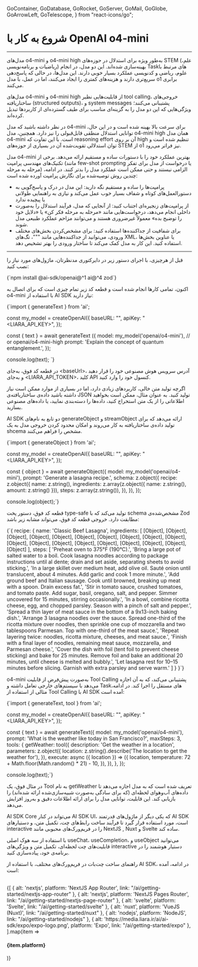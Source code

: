   GoContainer,
  GoDatabase,
  GoRocket,
  GoServer,
  GoMail,
  GoGlobe,
  GoArrowLeft,
  GoTelescope,
} from "react-icons/go";


<Layout>
<Head>
<title>مستندات کار با OpenAI o4-mini - لیارا</title>
<meta property="og:title" content="مستندات خدمات رایانش ابری لیارا" />
<meta property="og:description" content="مستندات مربوط به کار با OpenAI o4-mini در سرویس هوش مصنوعی لیارا"  />
<meta property="og:image" content="https://media.liara.ir/logos/liara-poster.jpg" />
</Head>


# شروع به کار با OpenAI o4-mini
<hr className="mb-2" />

مدل‌های <Important>o4-mini</Important> و <Important>o4-mini high</Important> به‌طور ویژه برای استدلال در حوزه‌های STEM (علم، ریاضیات و برنامه‌نویسی) بهینه‌سازی شده‌اند. این دو مدل، در انجام Taskهای مرتبط با علوم، ریاضی و کدنویسی عملکرد بسیار خوبی دارند. این مدل‌ها، در حالی که پاسخ‌دهی سریع‌تری دارند و هزینه‌های کمتری را ایجاد می‌کنند، اما در عمل، با مدل <Important>o1</Important> برابری می‌کنند.
<div className="h-2" />


مدل‌های <Important>o4-mini</Important> و <Important>o4-mini high</Important> از قابلیت‌هایی نظیر tool calling، خروجی‌های ساختاریافته (structured outputs)، و system messages پشتیبانی می‌کنند؛ ویژگی‌هایی که این دو مدل را به گزینه‌ای مناسب برای طیف گسترده‌ای از کاربردها تبدیل کرده‌اند.
<div className="h-2" />

در نظر داشته باشید که مدل <Important>o4-mini</Important> برای سرعت بالا بهینه شده است و در این حال، توانایی استدلال منطقی قابل‌قبولی را نیز دارد. همچنین، مدل <Important>o4-mini high</Important> همان مدل <Important>o4-mini</Important> است. با این تفاوت که reasoning effort آن بر روی <Important>high</Important> تنظیم شده است و توان استدلالی تقویت‌شده آن در بسیاری از حوزه‌های STEM از <Important>o1</Important> نیز فراتر می‌رود.

<div className="h-2" />

<Section id="prompt-engineering-for-41" title="مهندسی پرامپت در o4-mini" />

مدل <Important>o4-mini</Important> بهترین عملکرد خود را با دستورات ساده و مستقیم ارائه می‌دهد. برخی از تکنیک‌های مهندسی پرامپت (مانند few-shot prompting یا درخواست از مدل برای تفکر مرحله به مرحله) الزامی نیستند و حتی ممکن است عملکرد مدل را بدتر کنند. در ادامه، چندین روش توصیه‌شده برای نگارش پرامپت آورده شده است:

<div className="h-4" />

<ul>
<li>پرامپت‌ها را ساده و مستقیم نگه دارید: این مدل در درک و پاسخ‌گویی به دستورالعمل‌های کوتاه و شفاف بسیار خوب عمل می‌کند و نیازی به راهنمایی طولانی یا پیچیده ندارد</li>
<div className="h-2" />
<li>از پرامپت‌های زنجیره‌ای اجتناب کنید: از آنجایی که مدل، فرآیند استدلال را به‌صورت داخلی انجام می‌دهد، درخواست‌هایی مانند «مرحله به مرحله فکر کن» یا «دلایل خود را توضیح بده» معمولاً غیرضروری هستند و می‌توانند مزاحم عملکرد طبیعی مدل شوند.</li>
<div className="h-2" />
<li>برای شفافیت از جداکننده‌ها استفاده کنید: برای مشخص‌کردن بخش‌های مختلف ورودی، می‌توانید از جداکننده‌هایی مانند <Important>"""</Important>، تگ‌های XML، یا عناوین بخش‌ها استفاده کنید. این کار به مدل کمک می‌کند تا ساختار ورودی را بهتر تشخیص دهد.</li>
<div className="h-2" />
</ul>



<hr className="mb-2" />

<Section id="getting-started-with-the-ai-sdk" title="شروع به کار با AI SDK" />

قبل از هرچیزی، با اجرای دستور زیر در دایرکتوری مدنظرتان، ماژول‌های مورد نیاز را نصب کنید: 

<div className="h-2" />
<div dir='ltr'>
    <Highlight className="js">
        {`npm install @ai-sdk/openai@^1 ai@^4 zod`}
    </Highlight>
</div>
<div className="h-2" />

اکنون، تمامی کارها انجام شده است و
قطعه کد زیر تمام چیزی است که برای اتصال به <Important>o4-mini</Important> با استفاده از AI SDK نیاز دارید:

<div className="h-2" />
<div dir='ltr'>
    <Highlight className="js">
        {`import { generateText  } from 'ai';


const my_model = createOpenAI({
    baseURL: "<baseUrl>",
    apiKey: "<LIARA_API_KEY>",
});

const { text } = await generateText ({
  model: my_model('openai/o4-mini'), // or openai/o4-mini-high
  prompt: 'Explain the concept of quantum entanglement.',
});

console.log(text);
`}
    </Highlight>
</div>
<div className="h-2" />

در قطعه کد‌ فوق، به‌جای <Important>&lt;baseUrl&gt;</Important>، آدرس سرویس هوش مصنوعی خود را قرار دهید و به‌جای <Important>&lt;LIARA_API_TOKEN&gt;</Important>، کلید API کنسول خود را وارد کنید.

<Section id='generating-structured-data' title='تولید داده‌های ساختاریافته' />

اگرچه تولید متن خالی، کاربردهای زیادی دارد، اما در بسیاری از موارد ممکن است نیاز داشته باشید داده‌ی ساختاریافته‌ی JSON تولید کنید. به عنوان مثال، ممکن است بخواهید اطلاعاتی را از یک متن استخراج کنید، داده‌ها را دسته‌بندی نمایید، یا داده‌های مصنوعی بسازید.
<div className="h-2" />

AI SDK دو تابع به نام‌های <Important>generateObject</Important> و <Important>streamObject</Important> ارائه می‌دهد که برای تولید داده‌ی ساختاریافته به کار می‌روند و امکان محدود کردن خروجی مدل به یک shcema مشخص را فراهم می‌کنند.

<div className="h-2" />
<div dir='ltr'>
    <Highlight className="js">
        {`import { generateObject } from 'ai';

const my_model = createOpenAI({
    baseURL: "<baseUrl>",
    apiKey: "<LIARA_API_KEY>",
});

const { object } = await generateObject({
  model: my_model('openai/o4-mini'),
  prompt: 'Generate a lasagna recipe.',
   schema: z.object({
    recipe: z.object({
      name: z.string(),
      ingredients: z.array(z.object({ name: z.string(), amount: z.string() })),
      steps: z.array(z.string()),
    }),
  }),
});

console.log(object);`}
    </Highlight>
</div>
<div className="h-2" />

قطعه کد فوق، دستور پخت type-safe تولید می‌کند که با schema مشخص‌شده‌ی Zod مطابقت دارد. خروجی قطعه کد فوق، می‌تواند مشابه زیر باشد:

<div className="h-2" />
<div dir='ltr'>
    <Highlight className="json">
        {`{
  recipe: {
    name: 'Classic Beef Lasagna',
    ingredients: [
      [Object], [Object], [Object],
      [Object], [Object], [Object],
      [Object], [Object], [Object],
      [Object], [Object], [Object],
      [Object], [Object], [Object],
      [Object], [Object], [Object],
      [Object]
    ],
    steps: [
      'Preheat oven to 375°F (190°C).',
      'Bring a large pot of salted water to a boil. Cook lasagna noodles according to package instructions until al dente; drain and set aside, separating sheets to avoid sticking.',
      'In a large skillet over medium heat, add olive oil. Sauté onion until translucent, about 4 minutes. Add garlic and cook 1 more minute.',
      'Add ground beef and Italian sausage. Cook until browned, breaking up meat with a spoon. Drain excess fat.',
      'Stir in tomato sauce, crushed tomatoes, and tomato paste. Add sugar, basil, oregano, salt, and pepper. Simmer uncovered for 15 minutes, stirring occasionally.',
      'In a bowl, combine ricotta cheese, egg, and chopped parsley. Season with a pinch of salt and pepper.',
      'Spread a thin layer of meat sauce in the bottom of a 9x13-inch baking dish.',
      'Arrange 3 lasagna noodles over the sauce. Spread one-third of the ricotta mixture over noodles, then sprinkle one cup of mozzarella and two tablespoons Parmesan. Top with one-third of the meat sauce.',
      'Repeat layering twice: noodles, ricotta mixture, cheeses, and meat sauce.',
      'Finish with a final layer of noodles, remaining meat sauce, mozzarella, and Parmesan cheese.',
      'Cover the dish with foil (tent foil to prevent cheese sticking) and bake for 25 minutes. Remove foil and bake an additional 20 minutes, until cheese is melted and bubbly.',
      'Let lasagna rest for 10–15 minutes before slicing. Garnish with extra parsley and serve warm.'
    ]
  }
}`}
    </Highlight>
</div>
<div className="h-2" />




<Section id='using-tools-with-the-ai-sdk' title='استفاده از Toolها با AI SDK' />

o4-mini به‌صورت پیش‌فرض از قابلیت Tool Calling پشتیبانی می‌کند، که به آن اجازه می‌دهد با سیستم‌های خارجی تعامل داشته و Taskهای مستقل را اجرا کند. در ادامه، مثالی از استفاده از Tool Calling با AI SDK آمده است:

<div className="h-2" />
<div dir='ltr'>
    <Highlight className="js">
        {`import { generateText, tool } from 'ai';

const my_model = createOpenAI({
    baseURL: "<baseUrl>",
    apiKey: "<LIARA_API_KEY>",
});

const { text } = await generateText({
  model: my_model('openai/o4-mini'),
  prompt: 'What is the weather like today in San Francisco?',
  maxSteps: 3,
  tools: {
    getWeather: tool({
      description: 'Get the weather in a location',
      parameters: z.object({
        location: z.string().describe('The location to get the weather for'),
      }),
      execute: async ({ location }) => ({
        location,
        temperature: 72 + Math.floor(Math.random() * 21) - 10,
      }),
    }),
  },
});

console.log(text);`}
    </Highlight>
</div>
<div className="h-2" />

در مثال فوق، یک Tool به نام <Important>getWeather</Important> تعریف شده است که به مدل اجازه می‌دهد تا داده‌های آب‌و‌هوای لحظه‌ای (که برای سادگی به‌صورت شبیه‌سازی‌شده ارائه شده‌اند) را بازیابی کند. این قابلیت، توانایی مدل را برای ارائه اطلاعات دقیق و به‌روز افزایش می‌دهد.

<Section id='building-interactive-interfaces' title='ساخت رابط‌های interactive' />

AI SDK Core می‌تواند در کنار AI SDK UI، که یکی دیگر از ماژول‌های قدرتمند AI SDK است، مورد استفاده قرار گیرد تا فرآیند ساخت رابط‌های چت، تکمیل متن، و دستیارهای interactive را در فریم‌ورک‌های محبوبی مانند NextJS , Nuxt و Svelte ساده کند.
<div className="h-2" />

با استفاده از سه هوک اصلی <Important>useChat</Important>، <Important>useCompletion</Important>، و <Important>useObject</Important> می‌توانید قابلیت‌های چت لحظه‌ای، تکمیل متن و ویژگی‌های interactive دستیار هوشمند را در برنامه‌ی خود، پیاده‌سازی کنید.
<div className="h-2" />

راهنمای ساخت چت‌بات در فریم‌ورک‌های مختلف، با استفاده از AI SDK، در ادامه، آمده است: 

<br />
<div className="grid md:grid-cols-3 gap-4">
            {[
    { alt: 'nextjs', platform: 'NextJS App Router', link: "/ai/getting-started/nextjs-app-router" },
    { alt: 'nextjs', platform: 'NextJS Pages Router', link: "/ai/getting-started/nextjs-page-router" },
    { alt: 'svelte', platform: 'Svelte', link: "/ai/getting-started/svelte" },
    { alt: 'nuxt', platform: 'VueJS (Nuxt)', link: "/ai/getting-started/nuxt" },
    { alt: 'nodejs', platform: 'NodeJS', link: "/ai/getting-started/nodejs" },
    { alt: 'https://media.liara.ir/ai/ai-sdk/expo/expo-logo.png', platform: 'Expo', link: "/ai/getting-started/expo" },
    ].map(item =>
              <Link href={item.link}>
                <Card className="flex cursor-pointer w-full items-center justify-between">
                  <div className="flex items-center gap-3">
                    <div className="w-[40px] p-1  bg-[#333] rounded-lg">
                      <PlatformIcon platform={item.alt} />
                    </div>
                    <h4>
                      {item.platform}
                    </h4>
                  </div>
                  <GoArrowLeft className="ml-1" />
                </Card>
              </Link>
            )}
          </div>

</Layout>